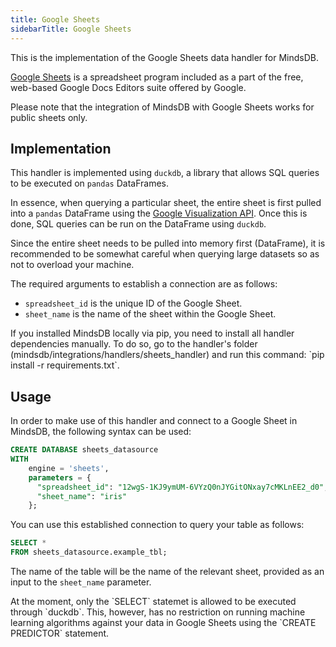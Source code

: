 ```yaml
---
title: Google Sheets
sidebarTitle: Google Sheets
---
```


This is the implementation of the Google Sheets data handler for MindsDB.

[Google Sheets](https://www.google.com/sheets/about/) is a spreadsheet program included as a part of the free, web-based Google Docs Editors suite offered by Google.

<Warning>
Please note that the integration of MindsDB with Google Sheets works for public sheets only.
</Warning>

## Implementation

This handler is implemented using `duckdb`, a library that allows SQL queries to be executed on `pandas` DataFrames.

In essence, when querying a particular sheet, the entire sheet is first pulled into a `pandas` DataFrame using the [Google Visualization API](https://developers.google.com/chart/interactive/docs/reference). Once this is done, SQL queries can be run on the DataFrame using `duckdb`.

<Tip>
Since the entire sheet needs to be pulled into memory first (DataFrame), it is recommended to be somewhat careful when querying large datasets so as not to overload your machine.
</Tip>

The required arguments to establish a connection are as follows:

* `spreadsheet_id` is the unique ID of the Google Sheet.
* `sheet_name` is the name of the sheet within the Google Sheet.

<Tip>
If you installed MindsDB locally via pip, you need to install all handler dependencies manually. To do so, go to the handler's folder (mindsdb/integrations/handlers/sheets_handler) and run this command: `pip install -r requirements.txt`.
</Tip>

## Usage

In order to make use of this handler and connect to a Google Sheet in MindsDB, the following syntax can be used:

```sql
CREATE DATABASE sheets_datasource
WITH
    engine = 'sheets',
    parameters = {
      "spreadsheet_id": "12wgS-1KJ9ymUM-6VYzQ0nJYGitONxay7cMKLnEE2_d0",
      "sheet_name": "iris"
    };
```

You can use this established connection to query your table as follows:

```sql
SELECT *
FROM sheets_datasource.example_tbl;
```

The name of the table will be the name of the relevant sheet, provided as an input to the `sheet_name` parameter.

<Warning>
At the moment, only the `SELECT` statemet is allowed to be executed through `duckdb`. This, however, has no restriction on running machine learning algorithms against your data in Google Sheets using the `CREATE PREDICTOR` statement.
</Warning>
